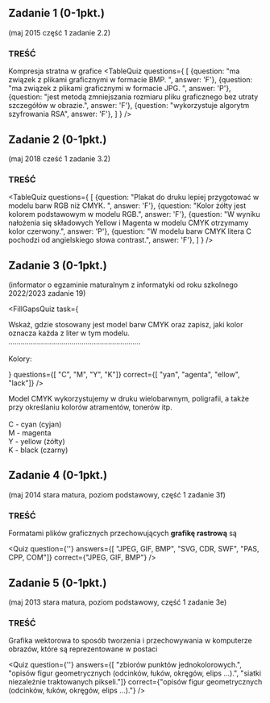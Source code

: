 
## Zadanie 1 (0-1pkt.)
(maj 2015 część 1 zadanie 2.2)

### TREŚĆ
Kompresja stratna w grafice
<TableQuiz 
    questions={
      [
        {question: "ma związek z plikami graficznymi w formacie BMP. ", answer: 'F'},
        {question: "ma związek z plikami graficznymi w formacie JPG. ", answer: 'P'},
        {question: "jest metodą zmniejszania rozmiaru pliku graficznego bez utraty szczegółów w obrazie.", answer: 'F'},
        {question: "wykorzystuje algorytm szyfrowania RSA", answer: 'F'},
      ]
    }
/>


## Zadanie 2 (0-1pkt.)
(maj 2018 cześć 1 zadanie 3.2)

### TREŚĆ
<TableQuiz 
    questions={
      [
        {question: "Plakat do druku lepiej przygotować w modelu barw RGB niż CMYK. ", answer: 'F'},
        {question: "Kolor żółty jest kolorem podstawowym w modelu RGB.", answer: 'F'},
        {question: "W wyniku nałożenia się składowych Yellow i Magenta w modelu CMYK otrzymamy kolor czerwony.", answer: 'P'},
        {question: "W modelu barw CMYK litera C pochodzi od angielskiego słowa contrast.", answer: 'F'},
      ]
    }
/>

## Zadanie 3 (0-1pkt.)
(informator o egzaminie maturalnym z informatyki od roku szkolnego 2022/2023 zadanie 19)

<FillGapsQuiz
    task={
        <p>
          Wskaż, gdzie stosowany jest model barw CMYK oraz zapisz, jaki kolor oznacza każda z liter w tym modelu. 
          <br/>
          .................................................................         
          <br/>
          Kolory:
        </p>
    }
    questions={[
        "C",
        "M",
        "Y",
        "K"]}
    correct={[
        "yan",
        "agenta",
        "ellow",
        "lack"]}
/>
<br/>
<Dropdown title="Rozwiązanie">
  <p className={`dropdown_text`}>
    Model CMYK wykorzystujemy w druku wielobarwnym, poligrafii, a także 
    przy określaniu kolorów atramentów, tonerów itp. <br/><br/>
    C - cyan (cyjan) <br/>
    M - magenta <br/>
    Y - yellow (żółty) <br/>
    K - black (czarny) <br/>
  </p>
</Dropdown>


## Zadanie 4 (0-1pkt.)
(maj 2014 stara matura, poziom podstawowy, część 1 zadanie 3f)

### TREŚĆ
Formatami plików graficznych przechowujących **grafikę rastrową** są

<Quiz 
    question={''}
    answers={[
        "JPEG, GIF, BMP",
        "SVG, CDR, SWF",
        "PAS, CPP, COM"]}
    correct={"JPEG, GIF, BMP"}
/>

## Zadanie 5 (0-1pkt.)
(maj 2013 stara matura, poziom podstawowy, część 1 zadanie 3e)

### TREŚĆ
Grafika wektorowa to sposób tworzenia i przechowywania w komputerze obrazów, które
są reprezentowane w postaci

<Quiz 
    question={''}
    answers={[
        "zbiorów punktów jednokolorowych.",
        "opisów figur geometrycznych (odcinków, łuków, okręgów, elips ...).",
        "siatki niezależnie traktowanych pikseli."]}
    correct={"opisów figur geometrycznych (odcinków, łuków, okręgów, elips ...)."}
/>